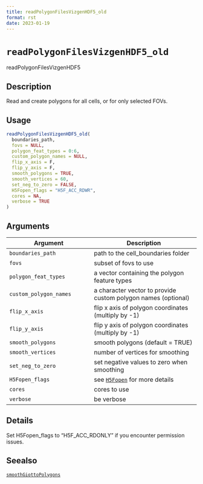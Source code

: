 ```yaml
--- 
title: readPolygonFilesVizgenHDF5_old 
format: rst 
date: 2023-01-19 
--- 
```

# `readPolygonFilesVizgenHDF5_old`

readPolygonFilesVizgenHDF5


## Description

Read and create polygons for all cells, or for only selected FOVs.


## Usage

```r
readPolygonFilesVizgenHDF5_old(
  boundaries_path,
  fovs = NULL,
  polygon_feat_types = 0:6,
  custom_polygon_names = NULL,
  flip_x_axis = F,
  flip_y_axis = F,
  smooth_polygons = TRUE,
  smooth_vertices = 60,
  set_neg_to_zero = FALSE,
  H5Fopen_flags = "H5F_ACC_RDWR",
  cores = NA,
  verbose = TRUE
)
```


## Arguments

Argument      |Description
------------- |----------------
`boundaries_path`     |     path to the cell_boundaries folder
`fovs`     |     subset of fovs to use
`polygon_feat_types`     |     a vector containing the polygon feature types
`custom_polygon_names`     |     a character vector to provide custom polygon names (optional)
`flip_x_axis`     |     flip x axis of polygon coordinates (multiply by -1)
`flip_y_axis`     |     flip y axis of polygon coordinates (multiply by -1)
`smooth_polygons`     |     smooth polygons (default = TRUE)
`smooth_vertices`     |     number of vertices for smoothing
`set_neg_to_zero`     |     set negative values to zero when smoothing
`H5Fopen_flags`     |     see [`H5Fopen`](#h5fopen) for more details
`cores`     |     cores to use
`verbose`     |     be verbose


## Details

Set H5Fopen_flags to "H5F_ACC_RDONLY" if you encounter permission issues.


## Seealso

[`smoothGiottoPolygons`](#smoothgiottopolygons)


